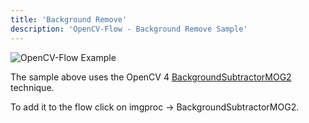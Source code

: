 ```yaml
---
title: 'Background Remove'
description: 'OpenCV-Flow - Background Remove Sample'
---
```


![![OpenCV-Flow Example](./assets/bg_remove.webp)](http://opencvflow.org/img/docs/v_0/assets/samples/bg_remove.gif)


The sample above uses the OpenCV 4 [BackgroundSubtractorMOG2](https://docs.opencv.org/4.5.5/d7/d7b/classcv_1_1BackgroundSubtractorMOG2.html) technique.

To add it to the flow click on imgproc -> BackgroundSubtractorMOG2.
